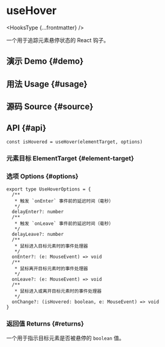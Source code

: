 # useHover


<HooksType {...frontmatter} />

一个用于追踪元素悬停状态的 React 钩子。

## 演示 Demo \{#demo}


<App />

## 用法 Usage \{#usage}



## 源码 Source \{#source}


<Source />

## API \{#api}

```tsx
const isHovered = useHover(elementTarget, options)
```

### 元素目标 ElementTarget \{#element-target}


<Tip type="target" />

### 选项 Options \{#options}

```tsx
export type UseHoverOptions = {
  /**
   * 触发 `onEnter` 事件前的延迟时间（毫秒）
   */
  delayEnter?: number
  /**
   * 触发 `onLeave` 事件前的延迟时间（毫秒）
   */
  delayLeave?: number
  /**
   * 鼠标进入目标元素时的事件处理器
   */
  onEnter?: (e: MouseEvent) => void
  /**
   * 鼠标离开目标元素时的事件处理器
   */
  onLeave?: (e: MouseEvent) => void
  /**
   * 鼠标进入或离开目标元素时的事件处理器
   */
  onChange?: (isHovered: boolean, e: MouseEvent) => void
}
```

### 返回值 Returns \{#returns}

一个用于指示目标元素是否被悬停的 `boolean` 值。
